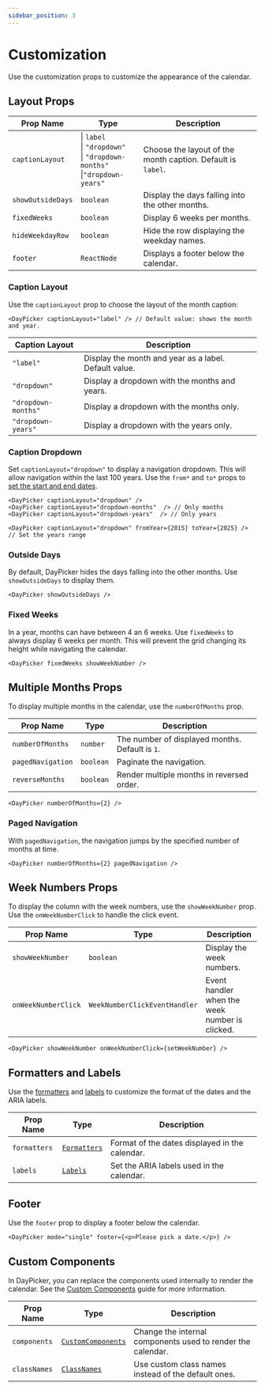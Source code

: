 ```yaml
---
sidebar_position: 3
---
```


# Customization

Use the customization props to customize the appearance of the calendar.

## Layout Props

| Prop Name         | Type                                                                                  | Description                                                 |
| ----------------- | ------------------------------------------------------------------------------------- | ----------------------------------------------------------- |
| `captionLayout`   | \| `label`<br/> \| `"dropdown"`<br/> \| `"dropdown-months"`<br/> \|`"dropdown-years"` | Choose the layout of the month caption. Default is `label`. |
| `showOutsideDays` | `boolean`                                                                             | Display the days falling into the other months.             |
| `fixedWeeks`      | `boolean`                                                                             | Display 6 weeks per months.                                 |
| `hideWeekdayRow`  | `boolean`                                                                             | Hide the row displaying the weekday names.                  |
| `footer`          | `ReactNode`                                                                           | Displays a footer below the calendar.                       |

### Caption Layout

Use the `captionLayout` prop to choose the layout of the month caption:

```tsx
<DayPicker captionLayout="label" /> // Default value: shows the month and year.
```

| Caption Layout      | Description                                           |
| ------------------- | ----------------------------------------------------- |
| `"label"`           | Display the month and year as a label. Default value. |
| `"dropdown"`        | Display a dropdown with the months and years.         |
| `"dropdown-months"` | Display a dropdown with the months only.              |
| `"dropdown-years"`  | Display a dropdown with the years only.               |

### Caption Dropdown

Set `captionLayout="dropdown"` to display a navigation dropdown. This will allow navigation within the last 100 years. Use the `from*` and `to*` props to [set the start and end dates](./navigation.mdx#start-and-end-dates).

```tsx
<DayPicker captionLayout="dropdown" />
<DayPicker captionLayout="dropdown-months"  /> // Only months
<DayPicker captionLayout="dropdown-years"  /> // Only years

<DayPicker captionLayout="dropdown" fromYear={2015} toYear={2025} /> // Set the years range
```

<BrowserWindow>
  <Examples.Dropdown />
</BrowserWindow>

### Outside Days

By default, DayPicker hides the days falling into the other months. Use `showOutsideDays` to display them.

```tsx
<DayPicker showOutsideDays />
```

<BrowserWindow>
  <Examples.OutsideDays />
</BrowserWindow>

### Fixed Weeks

In a year, months can have between 4 an 6 weeks. Use `fixedWeeks` to always display 6 weeks per month. This will prevent the grid changing its height while navigating the calendar.

```tsx
<DayPicker fixedWeeks showWeekNumber />
```

<BrowserWindow>
  <Examples.FixedWeeks />
</BrowserWindow>

## Multiple Months Props

To display multiple months in the calendar, use the `numberOfMonths` prop.

| Prop Name         | Type      | Description                                     |
| ----------------- | --------- | ----------------------------------------------- |
| `numberOfMonths`  | `number`  | The number of displayed months. Default is `1`. |
| `pagedNavigation` | `boolean` | Paginate the navigation.                        |
| `reverseMonths`   | `boolean` | Render multiple months in reversed order.       |

```tsx
<DayPicker numberOfMonths={2} />
```

<BrowserWindow>
  <Examples.MultipleMonths />
</BrowserWindow>

### Paged Navigation

With `pagedNavigation`, the navigation jumps by the specified number of months at time.

```tsx
<DayPicker numberOfMonths={2} pagedNavigation />
```

<BrowserWindow>
  <Examples.MultipleMonthsPaged />
</BrowserWindow>

## Week Numbers Props

To display the column with the week numbers, use the `showWeekNumber` prop. Use the `onWeekNumberClick` to handle the click event.

| Prop Name           | Type                          | Description                                    |
| ------------------- | ----------------------------- | ---------------------------------------------- |
| `showWeekNumber`    | `boolean`                     | Display the week numbers.                      |
| `onWeekNumberClick` | `WeekNumberClickEventHandler` | Event handler when the week number is clicked. |

```tsx
<DayPicker showWeekNumber onWeekNumberClick={setWeekNumber} />
```

<BrowserWindow>
  <Examples.Weeknumber />
</BrowserWindow>

## Formatters and Labels

Use the [formatters](./localization.mdx#formatters) and [labels](./localization.mdx#labels) to customize the format of the dates and the ARIA labels.

| Prop Name    | Type                                              | Description                                    |
| ------------ | ------------------------------------------------- | ---------------------------------------------- |
| `formatters` | [`Formatters`](../api/type-aliases/Formatters.md) | Format of the dates displayed in the calendar. |
| `labels`     | [`Labels`](../api/type-aliases/Labels.md)         | Set the ARIA labels used in the calendar.      |

## Footer

Use the `footer` prop to display a footer below the calendar.

```tsx
<DayPicker mode="single" footer={<p>Please pick a date.</p>} />
```

<BrowserWindow>
  <Examples.Footer />
</BrowserWindow>

## Custom Components

In DayPicker, you can replace the components used internally to render the calendar. See the [Custom Components](../advanced-guides/custom-components.mdx) guide for more information.

| Prop Name    | Type                                                          | Description                                                 |
| ------------ | ------------------------------------------------------------- | ----------------------------------------------------------- |
| `components` | [`CustomComponents`](../api/type-aliases/CustomComponents.md) | Change the internal components used to render the calendar. |
| `classNames` | [`ClassNames`](../api/type-aliases/ClassNames.md)             | Use custom class names instead of the default ones.         |
